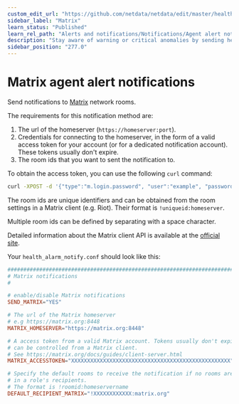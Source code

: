 ```yaml
---
custom_edit_url: "https://github.com/netdata/netdata/edit/master/health/notifications/matrix/README.md"
sidebar_label: "Matrix"
learn_status: "Published"
learn_rel_path: "Alerts and notifications/Notifications/Agent alert notifications"
description: "Stay aware of warning or critical anomalies by sending health alarms to Matrix network rooms with Netdata's health monitoring watchdog."
sidebar_position: "277.0"
---
```



# Matrix agent alert notifications

Send notifications to [Matrix](https://matrix.org/) network rooms.

The requirements for this notification method are:

1.  The url of the homeserver (`https://homeserver:port`).
2.  Credentials for connecting to the homeserver, in the form of a valid access token for your account (or for a
    dedicated notification account). These tokens usually don't expire.
3.  The room ids that you want to sent the notification to.

To obtain the access token, you can use the following `curl` command:

```bash
curl -XPOST -d '{"type":"m.login.password", "user":"example", "password":"wordpass"}' "https://homeserver:8448/_matrix/client/r0/login"
```

The room ids are unique identifiers and can be obtained from the room settings in a Matrix client (e.g. Riot). Their
format is `!uniqueid:homeserver`.

Multiple room ids can be defined by separating with a space character.

Detailed information about the Matrix client API is available at the [official
site](https://matrix.org/docs/guides/client-server.html).

Your `health_alarm_notify.conf` should look like this:

```conf
###############################################################################
# Matrix notifications
#

# enable/disable Matrix notifications
SEND_MATRIX="YES"

# The url of the Matrix homeserver
# e.g https://matrix.org:8448
MATRIX_HOMESERVER="https://matrix.org:8448"

# A access token from a valid Matrix account. Tokens usually don't expire,
# can be controlled from a Matrix client.
# See https://matrix.org/docs/guides/client-server.html
MATRIX_ACCESSTOKEN="XXXXXXXXXXXXXXXXXXXXXXXXXXXXXXXXXXXXXXXXXXXXXXXXXX"

# Specify the default rooms to receive the notification if no rooms are provided
# in a role's recipients.
# The format is !roomid:homeservername
DEFAULT_RECIPIENT_MATRIX="!XXXXXXXXXXXX:matrix.org"
```


